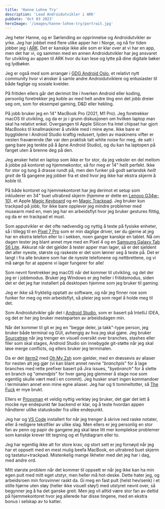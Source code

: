 ```yaml
---
title: 'Hanne Lohne Try'
description: 'Lead Androidutvikler i ARK'
pubDate: 'Oct 03 2023'
heroImage: '/images/hanne-lohne-try/portrait.jpg'
---
```








<Question1/>

Jeg heter Hanne, og er Sørlending av opprinnelse og Androidutvikler av yrke. Jeg har jobbet med flere ulike apper her i Norge, og nå for tiden jobber jeg i [ARK](https://www.ark.no/). Det er kanskje ikke alle som er klar over at vi har en app, men det har vi, og sammen med en annen Androidutvikler har jeg ansvaret for utvikling av appen til ARK hvor du kan lese og lytte på dine digitale bøker og lydbøker.

Jeg er også med som arrangør i [GDG Android Oslo](https://www.meetup.com/gdg-android-oslo/), et relativt nytt community hvor vi ønsker å samle andre Androidutviklere og entusiaster til både faglige og sosiale kvelder.

På fritiden ellers går det derimot lite i hverken Android eller koding, personlig foretrekker jeg koble av med helt andre ting enn det jobb dreier seg om, som for eksempel gaming, D&D eller hekling.

<Question2/>

På jobb bruker jeg en 14" MacBook Pro (2021, M1 Pro). Jeg foretrekker macOS til utvikling, og da er jo i grunn diskusjonen om hvilken laptop man skal ha relativt enkel. Overgangen til Apple Silicon fra Intel chipset har gjort MacBooks til knallmaskiner å utvikle med i mine øyne. Ikke bare er byggtidene i Android Studio kraftig redusert, lyden av maskinens vifter er nesten fraværende (før var den praktisk talt white noise for meg, de satt i gang bare jeg tenkte på å åpne Android Studio), og du kan ha laptopen på fanget uten å brenne deg på den.

Jeg ønsker helst en laptop som ikke er for stor, da jeg veksler en del mellom å jobbe på kontoret og hjemmekontor, så for meg er 14" heilt perfekt. Ikke for stor og tung å drasse rundt på, men den funker på godt sørlandsk *heilt greit* de få gangene jeg jobber fra et sted hvor jeg ikke har ekstra skjerm å koble til.

På både kontoret og hjemmekontoret har jeg derimot et setup som inkluderer en 34" buet ultrabred skjerm (hjemme er dette en [Lenovo G34w-10](https://www.lenovo.com/ao/en/monitors/g34w-10/?orgRef=https%253A%252F%252Fwww.google.com%252F)), et Apple [Magic Keyboard](https://www.apple.com/no/shop/product/MK2A3H/A/magic-keyboard-norsk) og en [Magic Trackpad](https://www.apple.com/no/shop/product/MK2D3ZM/A/magic-trackpad-hvit-multi-touch-flate). Jeg bruker kun trackpad på jobb, for ikke bare opplever jeg mindre problemer med musearm med en, men jeg har en arbeidsflyt hvor jeg bruker gestures flittig, og da er en trackpad et must.

Som apputvikler er det ofte nødvendig og nyttig å teste på fysiske enheter, så i tillegg til en [Pixel 7 Pro](https://store.google.com/no/product/pixel_7_pro) som er min daglige driver, ser du gjerne at jeg har en ekstra telefon eller to i sekken, noen ganger kanskje en tablet. Nå om dagen tester jeg blant annet mye med en Pixel 4 og en [Samsung Galaxy Tab S6 Lite](https://www.samsung.com/no/tablets/galaxy-tab-s/galaxy-tab-s6-lite-10-4-inch-gray-64gb-lte-sm-p619nzaanee/). Akkurat når det gjelder å tester apper man lager, så er det sjeldent det aller nyeste, største og raskeste er det som lønner seg å teste på. Det er langt i fra alle brukere som har de nyeste telefonene og nettbrettene, og vi må sørge for at appene vi lager fungerer for alle!

<Question3/>

Som nevnt foretrekker jeg macOS når det kommer til utvikling, og det der jeg er i jobbmodus. Bruker jeg Windows er jeg heller i fritidsmodus, siden det er det jeg har installert på desktopen hjemme som jeg bruker til gaming.

Jeg er ikke så fryktelig opptatt av software, og når jeg finner noe som funker for meg og min arbeidsflyt, så pleier jeg som regel å holde meg til det.

Som Androidutvikler går det i [Android Studio](https://developer.android.com/studio), som er basert på IntelliJ IDEA, og det er her jeg bruker mesteparten av arbeidsdagen min.

Når det kommer til git er jeg en "begge deler, ja takk"-type person, jeg bruker både terminal og GUI, avhengig av hva jeg skal gjøre. Jeg bruker [Sourcetree](https://www.sourcetreeapp.com/) når jeg trenger en visuell oversikt over branches, stashes eller filer som skal stages, Android Studio sin innebygde git-støtte når jeg skal løse merge conflicts, og ellers bruker jeg terminalen.

Da er det [iterm2](https://iterm2.com/) med [Oh My Zsh](https://ohmyz.sh/) som gjelder, med en drøssevis av aliaser for nesten alt jeg gjør (vi kan blant annet nevne "*branchpls*" for å lage branches med rette prefixer basert på Jira issues, "*byebranch*" for å slette en branch og "*amendpls*" for hver gang jeg glemmer å stage noe som egentlig skulle vært med i en commit). Jeg husker snart ingen kommandoer i terminalen annet enn mine egne aliaser. Jeg har og ti tommeltotter, så [The Fuck](https://github.com/nvbn/thefuck) er mye brukt.

Ellers er [Proxyman](https://proxyman.io/) et veldig nyttig verktøy jeg bruker, det gjør det lett å mocke nye endepunkt før backend er klar, og å teste hvordan appen håndterer ulilke statuskoder fra ulike endepunkt.

Jeg har og [VS Code](https://code.visualstudio.com/) installert for når jeg trenger å skrive ned raske notater, eller å redigere tekstfiler av ulike slag. Men ellers er jeg personlig en stor fan av penn og papir de gangene jeg skal løse litt mer komplekse problemer som kanskje krever litt tegning og et flytdiagram eller to.

<Question4/>

Jeg har egentlig ikke alt for store krav, og stort sett er jeg fornøyd når jeg har et oppsett med en mest mulig beefa MacBook, en ultrabred buet skjerm og tastatur+trackpad. Mistenkelig mange likheter med det jeg har i dag, med andre ord.

Mitt største problem når det kommer til oppsett er når jeg ikke kan ha min egen pult med mitt eget utstyr, men heller må hot-deske. Dette hater jeg, og arbeidsroen min forsvinner raskt da. Gi meg en fast pult (helst hev/senk) i et stille hjørne uten støy (heller ikke visuell støy!) med utstyret nevnt over, så begynner jeg å ha det ganske greit. Men jeg vil alltid være stor fan av deltid på hjemmekontoret hvor jeg allerede har disse tingene, med en ekstra bonus i selskap av to katter.